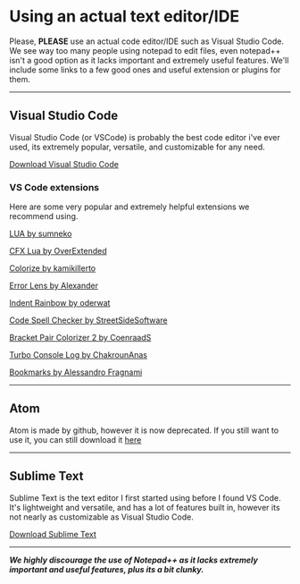 # Using an actual text editor/IDE

Please, **PLEASE** use an actual code editor/IDE such as Visual Studio Code. We see way too many people using notepad to edit files, even notepad++ isn't a good option as it lacks important and extremely useful features. We'll include some links to a few good ones and useful extension or plugins for them.

---

## Visual Studio Code
Visual Studio Code (or VSCode) is probably the best code editor i've ever used, its extremely popular, versatile, and customizable for any need. 

[Download Visual Studio Code](https://code.visualstudio.com/)

### VS Code extensions
Here are some very popular and extremely helpful extensions we recommend using.

[LUA by sumneko](https://marketplace.visualstudio.com/items?itemName=sumneko.lua)

[CFX Lua by OverExtended](https://marketplace.visualstudio.com/items?itemName=overextended.cfxlua-vscode)

[Colorize by kamikillerto](https://marketplace.visualstudio.com/items?itemName=kamikillerto.vscode-colorize)

[Error Lens by Alexander](https://marketplace.visualstudio.com/items?itemName=usernamehw.errorlens)

[Indent Rainbow by oderwat](https://marketplace.visualstudio.com/items?itemName=oderwat.indent-rainbow)

[Code Spell Checker by StreetSideSoftware](https://marketplace.visualstudio.com/items?itemName=streetsidesoftware.code-spell-checker)

[Bracket Pair Colorizer 2 by CoenraadS](https://marketplace.visualstudio.com/items?itemName=CoenraadS.bracket-pair-colorizer-2)

[Turbo Console Log by ChakrounAnas](https://marketplace.visualstudio.com/items?itemName=ChakrounAnas.turbo-console-log)

[Bookmarks by Alessandro Fragnami](https://marketplace.visualstudio.com/items?itemName=alefragnani.Bookmarks)

---

## Atom
Atom is made by github, however it is now deprecated. If you still want to use it, you can still download it [here](https://github.com/atom/atom/releases/tag/v1.60.0)

---

## Sublime Text

Sublime Text is the text editor I first started using before I found VS Code. It's lightweight and versatile, and has a lot of features built in, however its not nearly as customizable as Visual Studio Code.

[Download Sublime Text](https://www.sublimetext.com/)

---

***We highly discourage the use of Notepad++ as it lacks extremely important and useful features, plus its a bit clunky.***